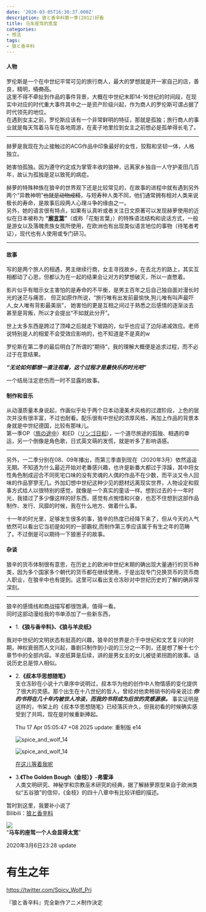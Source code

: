 ```yaml
---
date: '2020-03-05T16:30:37.000Z'
description: 狼と香辛料第一季(2012)好看
title: 马车座驾的宽度
categories:
- 想法
tags:
- 狼と香辛料
---
```


#### 人物

罗伦斯是一个在中世纪平常可见的旅行商人，最大的梦想就是开一家自己的店，善良，精明，~~情商高~~。  
这里不得不牵扯到作品的事件背景，大概在中世纪末即14-16世纪的时间段，在现实中对应的时代重大事件其中之一是资产阶级兴起，作为商人的罗伦斯可谓占据了时代领先的地位。  
在遇到女主之前，罗伦斯应该有一个非常鲜明的特征，那就是孤独；旅行商人的事业就是每天驾着马车在各地周游，在麦子地里捡到女主之前想必是孤单得长毛了。


---

赫萝是我现在为止接触过的ACG作品中印象最好的女性，狡黠和坚韧一体，人格独立。

她害怕孤独。因为遵守约定成为掌管丰收的狼神，远离家乡独自一人守护麦田几百年，故认为孤独是足以致死的病症。

赫萝的特殊种族在狼辛的世界观下还是比较常见的，在故事的进程中就有遇到另外两个“异教神明”~~也就是动物成精~~，与短寿种人类不同，他们通常拥有相对人类来说极长的寿命，是故事后段两人心理斗争的缘由之一。  
另外，她的语言很有特点，如果有认真听或者关注日文原著可以发现赫萝使用的近似在日本被称为 **“[廓言葉](https://belcy.jp/56112)”**（或称「花魁言葉」）的特殊语法结构和说话方式，一般是游女以及落魄贵族女孩所使用，在欧洲也有出现类似语言地位的事物（待笔者考证），现代也有人使用或专门研习。


---

#### 故事

写的是两个旅人的相遇，男主继续行商，女主寻找故乡，在去北方的路上，其实互相都动了心思，但都认为在一起的结果会让对方的梦想破灭，所以一直憋着。

影片似乎有暗示女主害怕的是寿命的不平衡，是男主百年之后自己独自面对漫长时光的迷茫与痛苦，
但正如原作所说，“旅行唯有出发前最愉快,狗儿唯有叫声最吓人,女人唯有背影最美丽”，
她害怕的更是互相之间过于熟悉之后感情的逐渐淡去甚至是背叛，所以才会提出“不如就此分开”。

世上太多东西是跨过了顶峰之后就走下坡路的，似乎也应证了边际递减效应。老师说特别是人的相爱不会受效应影响的，也不知道是不是真的w

罗伦斯在第二季的最后明白了所谓的“期待”，我的理解大概便是追求过程，而不必过于在意结果。

**_“无论如何都想一直注视着，这个过程才是最快乐的时光吧”_**

一个结局注定悲伤而一时不显露的故事。

#### 制作和音乐

从动漫质量本身说起，作画似乎处于两个日本动漫美术风格的过渡阶段，上色的层次并没有很丰富，不过也耐看。配乐很有中世纪的浓厚风格，再加上作品的背景本身就是中世纪德国，比较有那味儿。  
第一季OP（[旅の途中](http://music.163.com/m/song?id=26220167&userid=313285908)）和ED（[リンゴ日和](http://music.163.com/m/song?id=26220195&userid=313285908)），一个道尽旅途的孤独、相遇的幸运，另一个倒像是角色歌，日式英文萌的发慌，就是听多了影响语感。

---

另外，一二季分别在08、09年播出，而第三季直到现在（2020年3月）依然遥遥无期。不知道为什么最近开始对老番感兴趣，也许是新番大都过于浮躁，其中将女性角色制成迎合不同死宅口味的没有灵魂的人偶的作品不在少数，而平淡又令人回味的作品寥寥无几。外加幻想中世纪这种少见的题材远离现实世界，人物设定和叙事方式给人以很特别的感觉，就像是一个真实的童话一样。想到过去的十一年时光，我错过了多少像这样的好东西，感觉有点惋惜和兴奋，也忍不住想到这部作品制作、发行、风靡的时候，我在什么地方、做着什么事。

十一年的时光里，足够发生很多的事，狼辛的热度已经降下来了，但从今天的人气依然可以看出它当初是如何的一部霸权,而制作第三季应该属于有生之年的范畴了。不过倒是可以期待一下狼崽子的故事。

#### 杂谈

狼辛的货币体制很有意思，在历史上的欧洲中世纪末期的确出现大量通行的货币种类，因为多个国家多个朝代的货币都在继续使用，于是出现专门兑换货币的货币商人职业，在狼辛中也有提到。这里可以看出支仓冻砂对中世纪历史的了解的确非常深刻。

---

狼辛的感情线和商战描写都很饱满，值得一看。  
同时这部动漫给我的书单添加了一些新东西，

- 1.**《狼与香辛料》、《狼与羊皮纸》**

我对中世纪的文明状态有挺高的兴趣，狼辛的世界是介于中世纪和文艺复兴的时期，神权衰弱而人文兴起，番剧只制作到小说的三分之一不到，还是想了解十七个章节中的全部内容。羊皮纸算是后续，讲的是男女主的女儿被徒弟拐跑的故事。话说历史总是惊人相似。

- 2.**《叔本华思想随笔》**  
  支仓冻砂在小说十六章序中说明过，叔本华为他的创作中人物情感的变化提供了很大的灵感。那个出生在十八世纪的哲人，曾经对他卖畅销书的母亲说过:**_你的书将在几十年内被世人冷淡，而我的书将成为后世的灵感源泉。_**
  事实证明是这样的，书架上的《叔本华思想随笔》已经落灰许久，但我初看的时候确实感受到了共鸣，现在是时候重新捧起。

  Thu 17 Apr 05:05:47 +08 2025 update: 重制版 e14

  ![spice_and_wolf_14](snw_14_0.png)

  <div class="h-2"/>

  ![spice_and_wolf_14](snw_14_1.png)

  [在这儿等着我呢](/smell-memory)

- 3.**《The Golden Bough（金枝）》-弗雷泽**  
  人类文明研究、神秘学和宗教巫术研究的经典，据了解赫萝原型来自于欧洲类似“五谷狼”的信仰，《金枝》的四十八章中有比较详细的描述。

暂时到这里，我要补小说了  
Bilibili：[狼と香辛料](https://www.bilibili.com/bangumi/media/md1071/?from=search&seid=16678275676141218527)

![](https://s2.ax1x.com/2020/03/05/377US0.png)  
“**马车的座驾一个人会显得太宽**”

2020年3月6日23:28 update

# 有生之年

https://twitter.com/Spicy_Wolf_Prj

『狼と香辛料』完全新作アニメ制作決定
